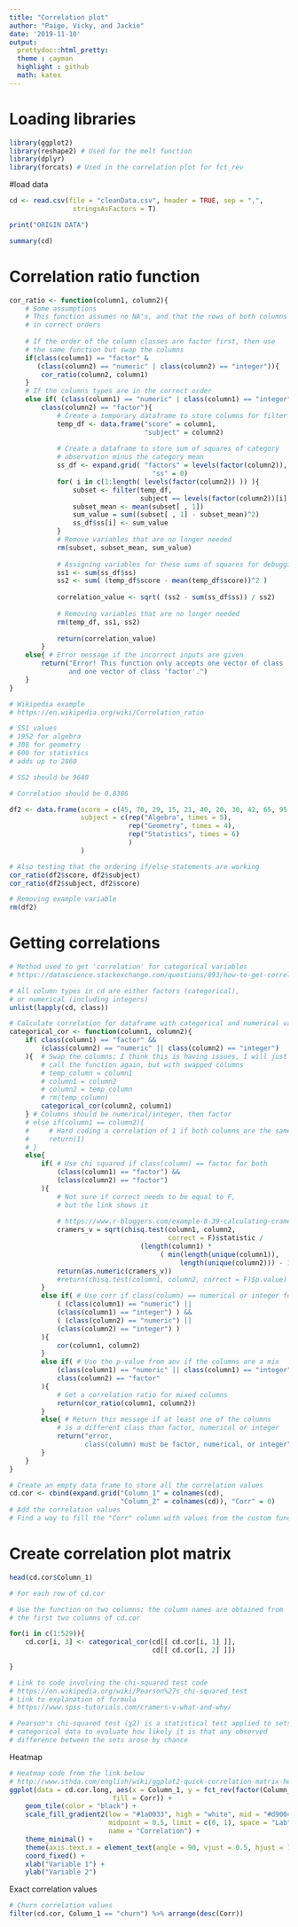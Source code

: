 ```yaml
---
title: "Correlation plot"
author: "Paige, Vicky, and Jackie"
date: '2019-11-10'
output: 
  prettydoc::html_pretty:
  theme : cayman
  highlight : github
  math: katex
---
```


# Loading libraries
```r
library(ggplot2)
library(reshape2) # Used for the melt function
library(dplyr)
library(forcats) # Used in the correlation plot for fct_rev
```

#load data

```r
cd <- read.csv(file = "cleanData.csv", header = TRUE, sep = ",", 
                stringsAsFactors = T)

print("ORIGIN DATA")

summary(cd)
```

# Correlation ratio function
```r
cor_ratio <- function(column1, column2){
    # Some assumptions
    # This function assumes no NA's, and that the rows of both columns are
    # in correct orders
    
    # If the order of the column classes are factor first, then use
    # the same function but swap the columns
    if(class(column1) == "factor" & 
       (class(column2) == "numeric" | class(column2) == "integer")){
        cor_ratio(column2, column1)
    }
    # If the columns types are in the correct order
    else if( (class(column1) == "numeric" | class(column1) == "integer") &
        class(column2) == "factor"){
            # Create a temporary dataframe to store columns for filter function
            temp_df <- data.frame("score" = column1,
                                  "subject" = column2)
            
            # Create a dataframe to store sum of squares of category
            # observation minus the category mean
            ss_df <- expand.grid( "factors" = levels(factor(column2)),
                                    "ss" = 0)
            for( i in c(1:length( levels(factor(column2)) )) ){
                subset <- filter(temp_df, 
                                 subject == levels(factor(column2))[i] )
                subset_mean <- mean(subset[ , 1])
                sum_value = sum((subset[ , 1] - subset_mean)^2)
                ss_df$ss[i] <- sum_value
            }
            # Remove variables that are no longer needed
            rm(subset, subset_mean, sum_value)
            
            # Assigning variables for these sums of squares for debugging
            ss1 <- sum(ss_df$ss)
            ss2 <- sum( (temp_df$score - mean(temp_df$score))^2 )
            
            correlation_value <- sqrt( (ss2 - sum(ss_df$ss)) / ss2)
            
            # Removing variables that are no longer needed
            rm(temp_df, ss1, ss2)
            
            return(correlation_value)
        }
    else{ # Error message if the incorrect inputs are given
        return("Error! This function only accepts one vector of class 'numeric'
               and one vector of class 'factor'.")
    }
}

# Wikipedia example
# https://en.wikipedia.org/wiki/Correlation_ratio

# SS1 values
# 1952 for algebra
# 308 for geometry
# 600 for statistics
# adds up to 2860

# SS2 should be 9640

# Correlation should be 0.8386

df2 <- data.frame(score = c(45, 70, 29, 15, 21, 40, 20, 30, 42, 65, 95, 80, 70, 85, 73), 
                  subject = c(rep("Algebra", times = 5),
                              rep("Geometry", times = 4),
                              rep("Statistics", times = 6)
                              )
                  )

# Also testing that the ordering if/else statements are working
cor_ratio(df2$score, df2$subject)
cor_ratio(df2$subject, df2$score)

# Removing example variable
rm(df2)
```

# Getting correlations
```r
# Method used to get 'correlation' for categorical variables
# https://datascience.stackexchange.com/questions/893/how-to-get-correlation-between-two-categorical-variable-and-a-categorical-variab#898

# All column types in cd are either factors (categorical), 
# or numerical (including integers)
unlist(lapply(cd, class))

# Calculate correlation for dataframe with categorical and numerical variables
categorical_cor <- function(column1, column2){
    if( class(column1) == "factor" &&
        (class(column2) == "numeric" || class(column2) == "integer")
    ){  # Swap the columns; I think this is having issues, I will just try
        # call the function again, but with swapped columns
        # temp_column = column1
        # column1 = column2
        # column2 = temp_column
        # rm(temp_column)
        categorical_cor(column2, column1)
    } # Columns should be numerical/integer, then factor
    # else if(column1 == column2){
    #     # Hard coding a correlation of 1 if both columns are the same
    #     return(1)
    # }
    else{
        if( # Use chi squared if class(column) == factor for both
            (class(column1) == "factor") &&
            (class(column2) == "factor")
        ){
            # Not sure if correct needs to be equal to F, 
            # but the link shows it
            
            # https://www.r-bloggers.com/example-8-39-calculating-cramers-v/
            cramers_v = sqrt(chisq.test(column1, column2, 
                                        correct = F)$statistic / 
                                 (length(column1) * 
                                      ( min(length(unique(column1)), 
                                           length(unique(column2))) - 1 )))
            return(as.numeric(cramers_v))
            #return(chisq.test(column1, column2, correct = F)$p.value)
        }
        else if( # Use corr if class(column) == numerical or integer for both
            ( (class(column1) == "numeric") ||
            (class(column1) == "integer") ) &&
            ( (class(column2) == "numeric") ||
            (class(column2) == "integer") )
        ){
            cor(column1, column2)
        }
        else if( # Use the p-value from aov if the columns are a mix
            (class(column1) == "numeric" || class(column1) == "integer") &&
            class(column2) == "factor"
        ){
            # Get a correlation ratio for mixed columns
            return(cor_ratio(column1, column2))
        }
        else{ # Return this message if at least one of the columns
            # is a different class than factor, numerical or integer
            return("error, 
                   class(column) must be factor, numerical, or integer")
        }
    }
}

# Create an empty data frame to store all the correlation values
cd.cor <- cbind(expand.grid("Column_1" = colnames(cd), 
                            "Column_2" = colnames(cd)), "Corr" = 0)
# Add the correlation values
# Find a way to fill the "Corr" column with values from the custom function

```

# Create correlation plot matrix
```r
head(cd.cor$Column_1)

# For each row of cd.cor

# Use the function on two columns; the column names are obtained from
# the first two columns of cd.cor

for(i in c(1:529)){
    cd.cor[i, 3] <- categorical_cor(cd[[ cd.cor[i, 1] ]], 
                                    cd[[ cd.cor[i, 2] ]])
    
}

# Link to code involving the chi-squared test code
# https://en.wikipedia.org/wiki/Pearson%27s_chi-squared_test
# Link to explanation of formula
# https://www.spss-tutorials.com/cramers-v-what-and-why/

# Pearson's chi-squared test (χ2) is a statistical test applied to sets of 
# categorical data to evaluate how likely it is that any observed 
# difference between the sets arose by chance
```


Heatmap
```r
# Heatmap code from the link below
# http://www.sthda.com/english/wiki/ggplot2-quick-correlation-matrix-heatmap-r-software-and-data-visualization
ggplot(data = cd.cor.long, aes(x = Column_1, y = fct_rev(factor(Column_2)), 
                          fill = Corr)) +
    geom_tile(color = "black") +
    scale_fill_gradient2(low = "#1a0033", high = "white", mid = "#d90048",
                         midpoint = 0.5, limit = c(0, 1), space = "Lab",
                         name = "Correlation") +
    theme_minimal() + 
    theme(axis.text.x = element_text(angle = 90, vjust = 0.5, hjust = 1)) +
    coord_fixed() +
    xlab("Variable 1") +
    ylab("Variable 2")
```

Exact correlation values
```r
# Churn correlation values
filter(cd.cor, Column_1 == "churn") %>% arrange(desc(Corr))

```






